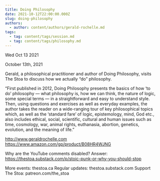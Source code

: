 ```yaml
---
title: Doing Philosophy
date: 2021-10-12T22:00:00.000Z
slug: doing-philosophy
authors:
  - author: content/authors/gerald-rochelle.md
tags:
  - tag: content/tags/session.md
  - tag: content/tags/philosophy.md
---
```






Wed Oct 13 2021

October 13th, 2021

Gerald, a philosophical practitioner and author of Doing Philosophy, visits The Stoa to discuss how we actually “do” philosophy.

“First published in 2012, Doing Philosophy presents the basics of how ‘to do’ philosophy — what philosophy is, how we can think, the nature of logic, some special terms — in a straightforward and easy to understand style. Then, using questions and exercises as well as everyday examples, the author takes the reader on a wide-ranging tour of key philosophical topics which, as well as the ‘standard fare’ of logic, epistemology, mind, God etc., also includes ethical, social, scientific, cultural and human issues such as time, cosmology, war, animal rights, euthanasia, abortion, genetics, evolution, and the meaning of life.”

http://www.geraldrochelle.com
https://www.amazon.com/gp/product/B08HR4WJNG

Why are the YouTube comments disabled? Answer: https://thestoa.substack.com/p/stoic-punk-or-why-you-should-stop

More events: thestoa.ca 
Regular updates: thestoa.substack.com 
Support The Stoa: patreon.com/the_stoa



